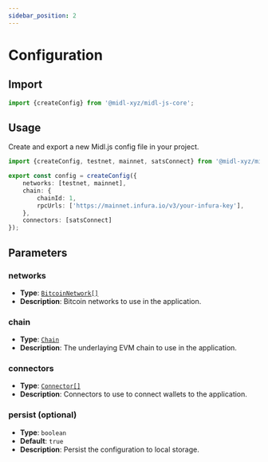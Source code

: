 ```yaml
---
sidebar_position: 2
---
```


# Configuration

## Import

```ts
import {createConfig} from '@midl-xyz/midl-js-core';
```

## Usage

Create and export a new Midl.js config file in your project.

```ts
import {createConfig, testnet, mainnet, satsConnect} from '@midl-xyz/midl-js-core';

export const config = createConfig({
    networks: [testnet, mainnet],
    chain: {
        chainId: 1,
        rpcUrls: ['https://mainnet.infura.io/v3/your-infura-key'],
    },
    connectors: [satsConnect]
});
```

## Parameters

### networks

- **Type**: [`BitcoinNetwork[]`](/docs/glossary/types#bitcoinnetwork)
- **Description**: Bitcoin networks to use in the application.

### chain

- **Type**: [`Chain`](/docs/glossary/types#chain)
- **Description**: The underlaying EVM chain to use in the application.

### connectors

- **Type**: [`Connector[]`](/docs/glossary/types#connector)
- **Description**: Connectors to use to connect wallets to the application.

### persist (optional)

- **Type**: `boolean`
- **Default**: `true`
- **Description**: Persist the configuration to local storage.

